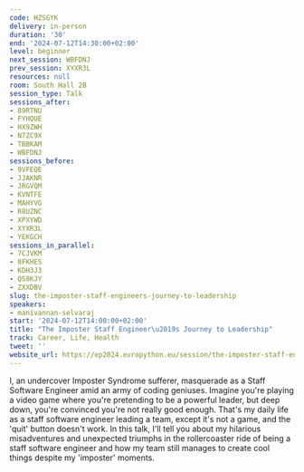 ```yaml
---
code: HZSGYK
delivery: in-person
duration: '30'
end: '2024-07-12T14:30:00+02:00'
level: beginner
next_session: WBFDNJ
prev_session: XYXR3L
resources: null
room: South Hall 2B
session_type: Talk
sessions_after:
- 89RTNU
- FYHQUE
- HX9ZWH
- N7ZC9X
- TBBKAM
- WBFDNJ
sessions_before:
- 9VFEQE
- JJAKNR
- JRGVQM
- KVNTFE
- MAHYVG
- R8UZNC
- XPXYWD
- XYXR3L
- YEKGCH
sessions_in_parallel:
- 7CJVKM
- 8FKHES
- KDH3J3
- QS8KJY
- ZXXDBV
slug: the-imposter-staff-engineers-journey-to-leadership
speakers:
- manivannan-selvaraj
start: '2024-07-12T14:00:00+02:00'
title: "The Imposter Staff Engineer\u2019s Journey to Leadership"
track: Career, Life, Health
tweet: ''
website_url: https://ep2024.europython.eu/session/the-imposter-staff-engineers-journey-to-leadership
---
```


I, an undercover Imposter Syndrome sufferer, masquerade as a Staff Software Engineer amid an army of coding geniuses. Imagine you're playing a video game where you're pretending to be a powerful leader, but deep down, you're convinced you're not really good enough. That's my daily life as a staff software engineer leading a team, except it's not a game, and the 'quit' button doesn't work. In this talk, I'll tell you about my hilarious misadventures and unexpected triumphs in the rollercoaster ride of being a staff software engineer and how my team still manages to create cool things despite my 'imposter' moments.
